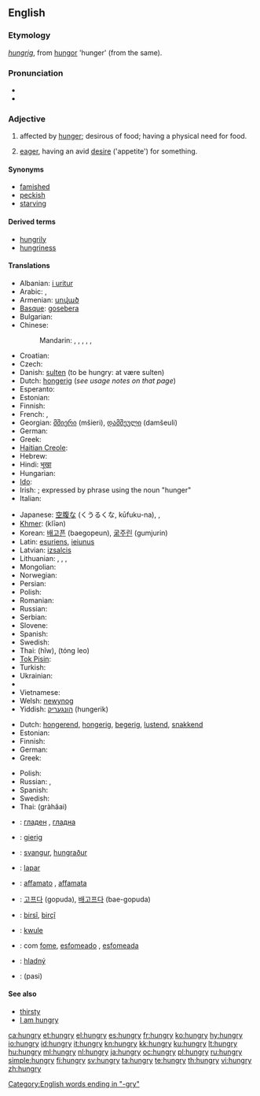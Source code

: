 ==English==

===Etymology===
{{etyl|ang}} ''[[hungrig]]'', from [[hungor]] 'hunger' (from the same).

===Pronunciation===
* {{IPA|/ˈhʌŋ.ɡɹiː/}}
* {{audio|en-us-hungry.ogg|Audio (US)}}

===Adjective===
{{en-adj|hungri|er}}

# affected by [[hunger]]; desirous of food; having a physical need for food.
# {{figurative}} [[eager]], having an avid [[desire]] ('appetite') for something.

====Synonyms====
* [[famished]]
* [[peckish]]
* [[starving]]

====Derived terms====
* [[hungrily]]
* [[hungriness]]

====Translations====
{{trans-top|affected by hunger; desirous of food}}
* Albanian: [[i uritur]]
* Arabic: {{t|ar|جائع|tr=jaa’i`}},  {{t|ar|جوعان|tr=jaw`aan}}
* Armenian: [[սոված]]
* [[Basque]]: [[gosebera]]
* Bulgarian: {{t|bg|гладен|tr=gladen}}
* Chinese:
*: Mandarin: {{t|cmn|飢餓|sc=Hani}},  {{t|cmn|饥饿|tr=jī'è|sc=Hani}},  {{t-|cmn|餓|sc=Hani}},  {{t-|cmn|饿|tr=è|sc=Hani}},  {{t-|cmn|飢|sc=Hani}},  {{t-|cmn|饥|tr=jī|sc=Hani}}
* Croatian: {{t-|hr|gladan}}
* Czech: {{t-|cs|hladový|m}}
* Danish: [[sulten]] (to be hungry: at være sulten)
* Dutch: [[hongerig]] (''see usage notes on that page'')
* Esperanto: {{t-|eo|malsata|xs=Esperanto}}
* Estonian: {{t-|et|näljane}}
* Finnish: {{t+|fi|nälkäinen}}
* French: {{t-|fr|avoir faim}}, {{t+|fr|affamé}}
* Georgian: [[მშიერი]] (mšieri), [[დამშეული]] (damšeuli)
* German: {{t+|de|hungrig}}
* Greek: {{t+|el|πεινασμένος|m}}
* [[Haitian Creole]]: {{tø|ht|grangou}}
* Hebrew: {{t+|he|רעב}}
* Hindi: [[भूखा]]
* Hungarian: {{t+|hu|éhes}}
* [[Ido]]: {{t+|io|hungroza|xs=Ido}}
* Irish: {{t|ga|ocrach|xs=Irish}}; {{qualifier|attributive}} expressed by phrase using the noun {{t-|ga|ocras|m|xs=Irish}} "hunger"
* Italian: {{t-|it|affamato}}
{{trans-mid}}
* Japanese: [[空腹|空腹な]] (くうるくな, kūfuku-na),  {{t|ja|飢えた|tr=うえた, ueta, かつえた, katsueta}},  {{t|ja|お腹の空いていた|tr=おなかのすいていた, o-naka-no suite ita}}
* [[Khmer]]: {{Khmr|[[ឃ្លាន]]}} (klīən)
* Korean: [[배고픈]] (baegopeun), [[굶주린]] (gumjurin)
* Latin: [[esuriens]], [[ieiunus]]
* Latvian: [[izsalcis]]
* Lithuanian: {{t+|lt|alkanas|m|xs=Lithuanian}}, {{t+|lt|alkana|f|xs=Lithuanian}}, {{t+|lt|išbadėjęs|m|xs=Lithuanian}}, {{t+|lt|išbadėjusi|f|xs=Lithuanian}}
* Mongolian: {{t|mn|ѳлѳн|tr=ölön|sc=Cyrl|xs=Mongolian}}
* Norwegian: {{t-|no|sulten}}
* Persian: {{t+|fa|گرسنه|xs=Persian}}
* Polish: {{t+|pl|głodny|m}}
* Romanian: {{t|ro|flămând}}
* Russian: {{t+|ru|голодный|tr=golódnyj}}
* Serbian: {{t-|sr|гладан|tr=gladan|sc=Cyrl}}
* Slovene: {{t+|sl|lačen}}
* Spanish: {{t-|es|hambriento}}
* Swedish: {{t+|sv|hungrig}}
* Thai: {{Thai|[[หิว]]}} (hĭw), {{Thai|[[ท้องเลว]]}} (tóng leo)
* [[Tok Pisin]]: {{t-|tpi|hanggre|xs=Tok Pisin}}
* Turkish: {{t+|tr|aç}}
* Ukrainian: {{t|uk|голодний|tr=holódnyj|xs=Ukrainian}}
* {{trreq|Urdu}}
* Vietnamese: {{t+|vi|đói|xs=Vietnamese}}
* Welsh: [[newynog]]
* Yiddish: [[הונגעריק]] (hungerik)
{{trans-bottom}}

{{trans-top|eager, having a desire for something}}
* Dutch: [[hongerend]], [[hongerig]], [[begerig]], [[lustend]], [[snakkend]]
* Estonian: {{t|et|ihkav}}
* Finnish: {{t+|fi|nälkäinen}}
* German: {{t-|de|gierig}}
* Greek: {{t+|el|πεινασμένος|m}}
{{trans-mid}}
* Polish: {{t-|pl|spragniony|m}}
* Russian: {{t|ru|алчущий|tr=álčuščij}}, {{t|ru|жаждущий|tr=žážduščij}}
* Spanish: {{t-|es|hambriento}}
* Swedish: {{t+|sv|hungrig}}
* Thai: {{Thai|[[กระหาย]]}} (gràhăai)
{{trans-bottom}}

{{checktrans-top}}
* {{ttbc|Bulgarian}}: [[гладен]] {{m}}, [[гладна]] {{f}}
* {{ttbc|German}}: [[gierig]]
* {{ttbc|Icelandic}}: [[svangur]], [[hungraður]]
* {{ttbc|Indonesian}}: [[lapar]]
* {{ttbc|Italian}}: [[affamato]] {{m}}, [[affamata]] {{f}}
* {{ttbc|Korean}}: [[고프다]] (gopuda), [[배고프다]] (bae-gopuda)
{{checktrans-mid}}
* {{ttbc|Kurdish}}: [[birsî]], [[birçî]]
* {{ttbc|Marshallese}}: [[kwule]]
* {{ttbc|Portuguese}}: com [[fome]], [[esfomeado]] {{m}}, [[esfomeada]] {{f}}
* {{ttbc|Slovak}}: [[hladný]]
* {{ttbc|Tamil}}: (pasi)
{{checktrans-bottom}}

====See also====
* [[thirsty]]
* [[I am hungry]]

[[Category:English words ending in "-gry"]]

[[ca:hungry]]
[[et:hungry]]
[[el:hungry]]
[[es:hungry]]
[[fr:hungry]]
[[ko:hungry]]
[[hy:hungry]]
[[io:hungry]]
[[id:hungry]]
[[it:hungry]]
[[kn:hungry]]
[[kk:hungry]]
[[ku:hungry]]
[[lt:hungry]]
[[hu:hungry]]
[[ml:hungry]]
[[nl:hungry]]
[[ja:hungry]]
[[oc:hungry]]
[[pl:hungry]]
[[ru:hungry]]
[[simple:hungry]]
[[fi:hungry]]
[[sv:hungry]]
[[ta:hungry]]
[[te:hungry]]
[[th:hungry]]
[[vi:hungry]]
[[zh:hungry]]